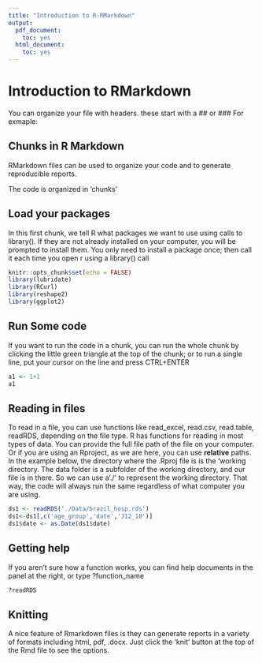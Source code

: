 ```yaml
---
title: "Introduction to R-RMarkdown"
output:
  pdf_document:
    toc: yes
  html_document:
    toc: yes
---
```


# Introduction to RMarkdown

You can organize your file with headers. these start with a ## or ### For exmaple: 

## Chunks in R Markdown

RMarkdown files can be used to organize your code and to generate reproducible reports.

The code is organized in 'chunks'

## Load your packages
In this first chunk, we tell R what packages we want to use using calls to library(). If they are not already installed on your computer, you will be prompted to install them. You only need to install a package once; then call it each time you open r using a library() call

```r
knitr::opts_chunk$set(echo = FALSE)
library(lubridate)
library(RCurl)
library(reshape2)
library(ggplot2)
```

## Run Some code
If you want to run the code in a chunk, you can run the whole chunk by clicking the little green triangle at the top of the chunk; or to run a single line,  put your cursor on the line and press CTRL+ENTER

```r
a1 <- 1+1
a1
```

## Reading in files

To read in a file, you can use functions like read_excel, read.csv, read.table, readRDS, depending on the file type. R has functions for reading in most types of data. You can provide the full file path of the file on your computer. Or if you are using an Rproject, as we are here, you can use **relative** paths. In the example below, the directory where the .Rproj file is is the 'working directory. The data folder is a subfolder of the working directory, and our file is in there. So we can use a './' to represent the working directory. That way, the code will always run the same regardless of what computer you are using.

```r

ds1 <- readRDS('./Data/brazil_hosp.rds')
ds1<-ds1[,c('age_group','date','J12_18')]
ds1$date <- as.Date(ds1$date)


```

## Getting help

If you aren't sure how a function works, you can find help documents in the panel at the right, or type ?function_name

```r
?readRDS
```

## Knitting

A nice feature of Rmarkdown files is they can generate reports in a variety of formats including html, pdf, .docx. Just click the 'knit' button at the top of the Rmd file to see the options.


